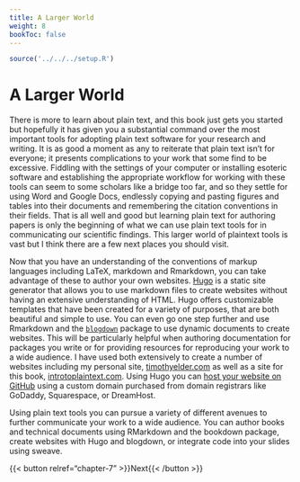 ```yaml
---
title: A Larger World
weight: 8
bookToc: false
---
```


```r
source('../../../setup.R') 
```

# A Larger World {#sec:conclusion}

There is more to learn about plain text, and this book just gets you started but hopefully it has given you a substantial command over the most important tools for adopting plain text software for your research and writing. It is as good a moment as any to reiterate that plain text isn't for everyone; it presents complications to your work that some find to be excessive. Fiddling with the settings of your computer or installing esoteric software and establishing the appropriate workflow for working with these tools can seem to some scholars like a bridge too far, and so they settle for using Word and Google Docs, endlessly copying and pasting figures and tables into their documents and remembering the citation conventions in their fields. That is all well and good but learning plain text for authoring papers is only the beginning of what we can use plain text tools for in communicating our scientific findings. This larger world of plaintext tools is vast but I think there are a few next places you should visit.

Now that you have an understanding of the conventions of markup languages including LaTeX, markdown and Rmarkdown, you can take advantage of these to author your own websites. [Hugo](https://gohugo.io/) is a static site generator that allows you to use markdown files to create websites without having an extensive understanding of HTML. Hugo offers customizable templates that have been created for a variety of purposes, that are both beautiful and simple to use. You can even go one step further and use Rmarkdown and the [`blogdown`](https://github.com/rstudio/blogdown) package to use dynamic documents to create websites. This will be particularly helpful when authoring documentation for packages you write or for providing resources for reproducing your work to a wide audience. I have used both extensively to create a number of websites including my personal site, [timothyelder.com](https://timothyelder.com) as well as a site for this book, [introtoplaintext.com](https://introtoplaintext.com). Using Hugo you can [host your website on GitHub](https://pages.github.com/) using a custom domain purchased from domain registrars like GoDaddy, Squarespace, or DreamHost.

Using plain text tools you can pursue a variety of different avenues to further communicate your work to a wide audience. You can author books and technical documents using RMarkdown and the bookdown package, create websites with Hugo and blogdown, or integrate code into your slides using sweave.

<div style="text-align: left;">
{{< button relref="chapter-7" >}}Next{{< /button >}}
</div>